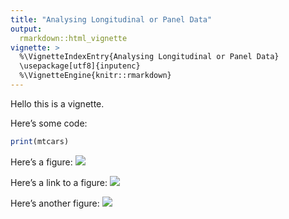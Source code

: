 ```yaml
---
title: "Analysing Longitudinal or Panel Data"
output: 
  rmarkdown::html_vignette
vignette: >
  %\VignetteIndexEntry{Analysing Longitudinal or Panel Data}
  \usepackage[utf8]{inputenc}
  %\VignetteEngine{knitr::rmarkdown}
---
```


Hello this is a vignette.

Here's some code:

```r
print(mtcars)
```

Here's a figure: ![](hex-conductor.png)

Here's a link to a figure: <img src="https://raw.githubusercontent.com/etiennebacher/altdoc/main/inst/misc/hex-conductor.png">

Here's another figure: ![](figures/hex-conductor-2.png)
